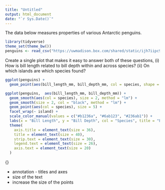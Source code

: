 ```yaml
---
title: "Untitled"
output: html_document
date: "`r Sys.Date()`"
---
```


The data below measures properties of various Antarctic penguins.

```r
library(tidyverse)
theme_set(theme_bw())    
penguins <- read_csv("https://uwmadison.box.com/shared/static/ijh7iipc9ect1jf0z8qa2n3j7dgem1gh.csv")
```
Create a single plot that makes it easy to answer both of these questions, (i)
How is bill length related to bill depth within and across species? (ii) On
which islands are which species found? 

```r
ggplot(penguins) +
  geom_point(aes(bill_length_mm, bill_depth_mm, col = species, shape = island))

ggplot(penguins,  aes(bill_length_mm, bill_depth_mm)) +
  geom_smooth(aes(col = species), size = 2, method = "lm") +
  geom_smooth(size = 2, col = "black", method = "lm") +
  geom_point(aes(col = species), size = 5) +
  facet_wrap(~ island) +
  scale_color_manual(values = c("#b1236a", "#6ab123", "#236ab1")) +
  labs(x = "Bill Length", y = "Bill Depth", col = "Species", title = "Penguin Bill Stats") +
  theme(
    axis.title = element_text(size = 36),
    title = element_text(size = 40),
    strip.text = element_text(size = 30),
    legend.text = element_text(size = 26),
    axis.text = element_text(size = 20)
  )
```
{}

* annotation - titles and axes
* size of the text  
* increase the size of the points